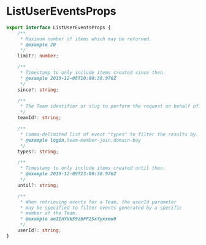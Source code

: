 # ListUserEventsProps

```typescript
export interface ListUserEventsProps {
    /**
     * Maximum number of items which may be returned.
     * @example 20
     */
    limit?: number;

    /**
     * Timestamp to only include items created since then.
     * @example 2019-12-08T10:00:38.976Z
     */
    since?: string;

    /**
     * The Team identifier or slug to perform the request on behalf of.
     */
    teamId?: string;

    /**
     * Comma-delimited list of event "types" to filter the results by.
     * @example login,team-member-join,domain-buy
     */
    types?: string;

    /**
     * Timestamp to only include items created until then.
     * @example 2019-12-09T23:00:38.976Z
     */
    until?: string;

    /**
     * When retrieving events for a Team, the userId parameter
     * may be specified to filter events generated by a specific
     * member of the Team.
     * @example aeIInYVk59zbFF2SxfyxxmuO
     */
    userId?: string;
}
```

